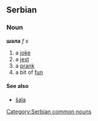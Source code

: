 ==Serbian==
===Noun===
'''шала''' ''f s''
#a [[joke]]
#a [[jest]]
#a [[prank]]
#a bit of [[fun]]
====See also====
*[[šala]]
[[Category:Serbian common nouns]]